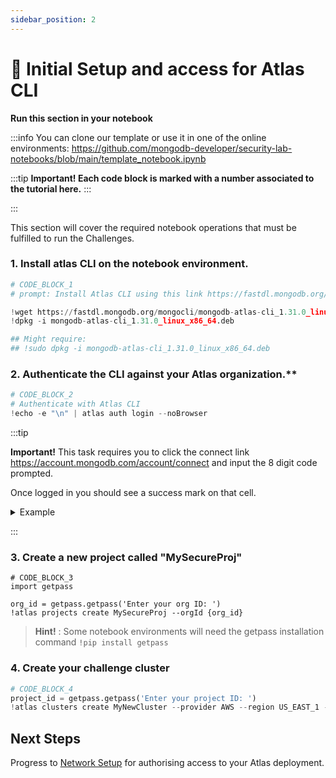 ```yaml
---
sidebar_position: 2
---
```


# 👐 Initial Setup and access for Atlas CLI

**Run this section in your notebook**

:::info
 You can clone our template or use it in one of the online environments: https://github.com/mongodb-developer/security-lab-notebooks/blob/main/template_notebook.ipynb

:::tip
 **Important! Each code block is marked with a number associated to the tutorial here.**
:::

:::

This section will cover the required notebook operations that must be fulfilled to run the Challenges.

### 1. Install atlas CLI on the notebook environment.
```python
# CODE_BLOCK_1
# prompt: Install Atlas CLI using this link https://fastdl.mongodb.org/mongocli/mongodb-atlas-cli_1.31.0_linux_x86_64.deb

!wget https://fastdl.mongodb.org/mongocli/mongodb-atlas-cli_1.31.0_linux_x86_64.deb
!dpkg -i mongodb-atlas-cli_1.31.0_linux_x86_64.deb

## Might require:
## !sudo dpkg -i mongodb-atlas-cli_1.31.0_linux_x86_64.deb
```

### 2. Authenticate the CLI against your Atlas organization.**
```python
# CODE_BLOCK_2
# Authenticate with Atlas CLI
!echo -e "\n" | atlas auth login --noBrowser
```

:::tip

**Important!** This task requires you to click the connect link https://account.mongodb.com/account/connect and input the 8 digit code prompted. 

Once logged in you should see a success mark on that cell.


<details>
<summary> Example </summary>

Run the cell and get the verification code as well as the authentication link and open it in a new tab:


<img src="../img/Init_CLI.png" />

Proceed to login into https://account.mongodb.com/account/connect  and provide the code in the opened authentication tab:

<img src="../img/InputKey.png" />

Confirm the CLI access and go back to the notebook:

<img src="../img/AuthCLI.png" />

You should see an output in the notebook cell similar to:

```
To verify your account, copy your one-time verification code:
X9G4-KP98

Paste the code in the browser when prompted to activate your Atlas CLI. Your code will expire after 10 minutes.

To continue, go to https://account.mongodb.com/account/connect
Successfully logged in as pavel.duchovny@mongodb.com.

...
```


Take a note of the relevant Organization ID for next steps and "STOP" the cell.
<img src="../img/SuccessPhase.png" />
</details>

:::

### 3. Create a new project called "MySecureProj"
```
# CODE_BLOCK_3
import getpass

org_id = getpass.getpass('Enter your org ID: ')
!atlas projects create MySecureProj --orgId {org_id}
```

> **Hint!** :  Some notebook environments will need the getpass installation command `!pip install getpass`

### 4. Create your challenge cluster
```python
# CODE_BLOCK_4
project_id = getpass.getpass('Enter your project ID: ')
!atlas clusters create MyNewCluster --provider AWS --region US_EAST_1 --tier M0 --projectId {project_id}
```

## Next Steps

Progress to [Network Setup](./atlas) for authorising access to your Atlas deployment.
